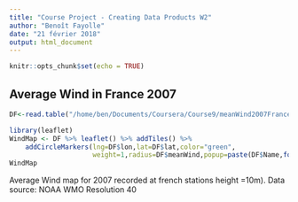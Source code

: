 ```yaml
---
title: "Course Project - Creating Data Products W2"
author: "Benoît Fayolle"
date: "21 février 2018"
output: html_document
---
```


```r
knitr::opts_chunk$set(echo = TRUE)
```

## Average Wind in France 2007
```r
DF<-read.table("/home/ben/Documents/Coursera/Course9/meanWind2007France.csv",header=T,sep=",",dec=".",quote="")
```

```r
library(leaflet)
WindMap <- DF %>% leaflet() %>% addTiles() %>%
    addCircleMarkers(lng=DF$lon,lat=DF$lat,color="green",
                     weight=1,radius=DF$meanWind,popup=paste(DF$Name,format(DF$meanWind,digits=2)," m/s"))
WindMap
```
Average Wind map for 2007 recorded at french stations height =10m). Data source: NOAA WMO Resolution 40 
